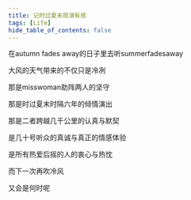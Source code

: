 ```yaml
---
title: 记时过夏末观演有感
tags: [Life]
hide_table_of_contents: false
---
```


在autumn fades away的日子里去听summerfadesaway



大风的天气带来的不仅只是冷冽

那是misswoman助阵两人的坚守

那是时过夏末时隔六年的倾情演出

那是二者跨越几千公里的认真与默契

是几十号听众的真诚与真正的情感体验

是所有热爱后摇的人的衷心与热忱



而下一次再吹冷风

又会是何时呢



